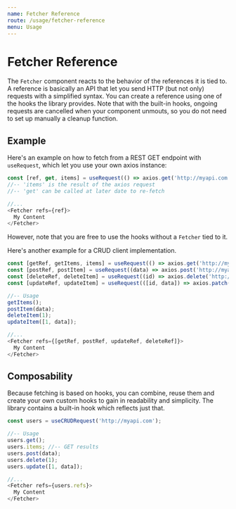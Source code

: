 ```yaml
---
name: Fetcher Reference
route: /usage/fetcher-reference
menu: Usage
---
```



# Fetcher Reference

The `Fetcher` component reacts to the behavior of the references it is tied to.
A reference is basically an API that let you send HTTP (but not only) requests with a simplified syntax.
You can create a reference using one of the hooks the library provides.
Note that with the built-in hooks, ongoing requests are cancelled when your component unmouts, so you
do not need to set up manually a cleanup function.

## Example

Here's an example on how to fetch from a REST GET endpoint with `useRequest`, which let you use your own axios instance:
```ts
const [ref, get, items] = useRequest(() => axios.get('http://myapi.com'), true);
//-- 'items' is the result of the axios request
//-- 'get' can be called at later date to re-fetch

//...
<Fetcher refs={ref}>
  My Content
</Fetcher>
```
However, note that you are free to use the hooks without a `Fetcher` tied to it.

Here's another example for a CRUD client implementation.
```ts
const [getRef, getItems, items] = useRequest(() => axios.get('http://myapi.com'), true);
const [postRef, postItem] = useRequest((data) => axios.post('http://myapi.com/', data));
const [deleteRef, deleteItem] = useRequest((id) => axios.delete('http://myapi.com/' + id));
const [updateRef, updateItem] = useRequest(([id, data]) => axios.patch('http://myapi.com/' + id, data));

//-- Usage
getItems();
postItem(data);
deleteItem(1); 
updateItem([1, data]);

//...
<Fetcher refs={[getRef, postRef, updateRef, deleteRef]}>
  My Content
</Fetcher>
```

## Composability
Because fetching is based on hooks, you can combine, reuse them and create your own custom hooks
to gain in readability and simplicity. The library contains a built-in hook which reflects just that.
```ts
const users = useCRUDRequest('http://myapi.com');

//-- Usage
users.get();
users.items; //-- GET results
users.post(data);
users.delete(1);
users.update([1, data]);

//...
<Fetcher refs={users.refs}>
  My Content
</Fetcher>
```
